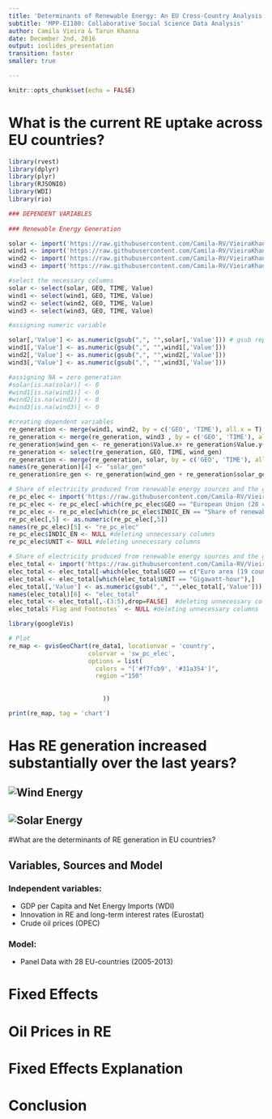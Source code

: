 ```yaml
---
title: 'Determinants of Renewable Energy: An EU Cross-Country Analysis'
subtitle: 'MPP-E1180: Collaborative Social Science Data Analysis'
author: Camila Vieira & Tarun Khanna
date: December 2nd, 2016
output: ioslides_presentation
transition: faster
smaller: true 

---
```


```r
knitr::opts_chunk$set(echo = FALSE)
```

# What is the current RE uptake across EU countries? 

```r
library(rvest)
library(dplyr)
library(plyr)
library(RJSONIO)
library(WDI)
library(rio)

### DEPENDENT VARIABLES
 
### Renewable Energy Generation

solar <- import('https://raw.githubusercontent.com/Camila-RV/VieiraKhanna_Assignment3/master/data_raw/nrg_105a_1_Data.csv')
wind1 <- import('https://raw.githubusercontent.com/Camila-RV/VieiraKhanna_Assignment3/master/data_raw/nrg_105a_2_Data.csv')
wind2 <- import('https://raw.githubusercontent.com/Camila-RV/VieiraKhanna_Assignment3/master/data_raw/nrg_105a_3_Data.csv')
wind3 <- import('https://raw.githubusercontent.com/Camila-RV/VieiraKhanna_Assignment3/master/data_raw/nrg_105a_4_Data.csv')

#select the necessary columns
solar <- select(solar, GEO, TIME, Value)
wind1 <- select(wind1, GEO, TIME, Value)
wind2 <- select(wind2, GEO, TIME, Value)
wind3 <- select(wind3, GEO, TIME, Value)

#assigning numeric variable

solar[,'Value'] <- as.numeric(gsub(",", "",solar[,'Value'])) # gsub replaces "," in numbers to "" before converting them to numeric
wind1[,'Value'] <- as.numeric(gsub(",", "",wind1[,'Value']))
wind2[,'Value'] <- as.numeric(gsub(",", "",wind2[,'Value'])) 
wind3[,'Value'] <- as.numeric(gsub(",", "",wind3[,'Value']))

#assigning NA = zero generation
#solar[is.na(solar)] <- 0
#wind1[is.na(wind1)] <- 0
#wind2[is.na(wind2)] <- 0
#wind3[is.na(wind3)] <- 0

#creating dependent variables
re_generation <- merge(wind1, wind2, by = c('GEO', 'TIME'), all.x = T)
re_generation <- merge(re_generation, wind3 , by = c('GEO', 'TIME'), all.x = T)
re_generation$wind_gen <- re_generation$Value.x+ re_generation$Value.y+ re_generation$Value
re_generation <- select(re_generation, GEO, TIME, wind_gen)
re_generation <- merge(re_generation, solar, by = c('GEO', 'TIME'), all.x = T)
names(re_generation)[4] <- "solar_gen" 
re_generation$re_gen <- re_generation$wind_gen + re_generation$solar_gen

# Share of electricity produced from renewable energy sources and the gross national electricity consumption
re_pc_elec <- import('https://raw.githubusercontent.com/Camila-RV/VieiraKhanna_Assignment3/master/data_raw/nrg_ind_335a_1_Data.csv')
re_pc_elec <- re_pc_elec[-which(re_pc_elec$GEO == "European Union (28 countries)"),]
re_pc_elec <- re_pc_elec[which(re_pc_elec$INDIC_EN == "Share of renewable energy in electricity"),]
re_pc_elec[,5] <- as.numeric(re_pc_elec[,5])
names(re_pc_elec)[5] <- "re_pc_elec"
re_pc_elec$INDIC_EN <- NULL #deleting unnecessary columns
re_pc_elec$UNIT <- NULL #deleting unnecessary columns

# Share of electricity produced from renewable energy sources and the gross national electricity consumption
elec_total <- import('https://raw.githubusercontent.com/Camila-RV/VieiraKhanna_Assignment3/master/data_raw/nrg_105a_1_Data_final.csv')
elec_total <- elec_total[-which(elec_total$GEO == c("Euro area (19 countries)","European Union (28 countries)")),]
elec_total <- elec_total[which(elec_total$UNIT == "Gigawatt-hour"),]
elec_total[,'Value'] <- as.numeric(gsub(",", "",elec_total[,'Value'])) # gsub replaces "," in numbers to "" before converting them to numeric
names(elec_total)[6] <- "elec_total"
elec_total <- elec_total[,-(3:5),drop=FALSE]  #deleting unnecessary columns
elec_total$`Flag and Footnotes` <- NULL #deleting unnecessary columns

library(googleVis)

# Plot
re_map <- gvisGeoChart(re_data1, locationvar = 'country',
                      colorvar = 'sw_pc_elec',
                      options = list(
                        colors = "['#f7fcb9', '#31a354']",
                        region ="150"
                        
                        
                          ))

print(re_map, tag = 'chart')
```

# Has RE generation increased substantially over the last years?

## ![Wind Energy](WindEnergy_Gen.png)
## ![Solar Energy](SolarEnergy_Gen.png)


#What are the determinants of RE generation in EU countries?

## Variables, Sources and Model

### Independent variables:
- GDP per Capita and Net Energy Imports (WDI)
- Innovation in RE and long-term interest rates (Eurostat)
- Crude oil prices (OPEC)

### Model:
- Panel Data with 28 EU-countries (2005-2013)

# Fixed Effects


# Oil Prices in RE


# Fixed Effects Explanation 


# Conclusion